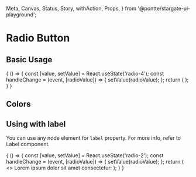   Meta,
  Canvas,
  Status,
  Story,
  withAction,
  Props,
} from '@pontte/stargate-ui-playground';



<Meta title="Core/Form Elements/Radio" component={Radio} />

# Radio Button

<Status type="rc" />

## Basic Usage

<Canvas>
  <Story name="Basic Usage" parameters={{
    jest: ['Radio.spec.jsx'],
  }}>
    {
      () => {
        const [value, setValue] = React.useState('radio-4');
        const handleChange = (event, [radioValue]) => {
          setValue(radioValue);
        };
        return (
          <RadioGroup
            name="radion-group-1"
            value={value}
            onChange={handleChange}
          >
            <Radio
              label="Radio 1"
              value="radio-1"
            />
            <Radio
              label="Radio 2"
              value="radio-2"
            />
            <Radio
              label="Radio Disabled"
              checked
              value="radio-3"
              disabled
            />
            <Radio
              label="Radio Readonly"
              value="radio-4"
              readOnly
            />
          </RadioGroup>
        );
      }
    }
  </Story>
</Canvas>

<Props component={Radio} />

<Props component={RadioGroup} />

## Colors

<Canvas>
  <Story name="Colors">
    <Radio
      label="Success color"
      color="success"
      checked
    />
    <Radio
      label="Warning color"
      color="warning"
      checked
    />
    <Radio
      label="Error color"
      color="error"
      checked
    />
  </Story>
</Canvas>

## Using with label

You can use any node element for `label` property. For more info, refer to Label component.

<Canvas>
  <Story name="Using with label">
    {
      () => {
        const [value, setValue] = React.useState('radio-2');
        const handleChange = (event, [radioValue]) => {
          setValue(radioValue);
        };
        return (
          <>
            <Label>Lorem ipsum dolor sit amet consectetur:</Label>
            <RadioGroup
              control="radio-1"
              name="radio-group-2"
              value={value}
              onChange={handleChange}
            >
              <Radio
                label="Radio 1"
                value="radio-1"
                controller="radio-1"
              />
              <Radio
                label="Radio 2"
                value="radio-2"
                controller="radio-1"
              />
            </RadioGroup>
          </>
        );
      }
    }
  </Story>
</Canvas>
